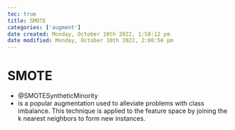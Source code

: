 ```yaml
---
toc: true
title: SMOTE
categories: ['augment']
date created: Monday, October 10th 2022, 1:58:12 pm
date modified: Monday, October 10th 2022, 2:00:56 pm
---
```


# SMOTE
- @SMOTESyntheticMinority
- is a popular augmentation used to alleviate problems with class imbalance. This technique is applied to the feature space by joining the k nearest neighbors to form new instances.



